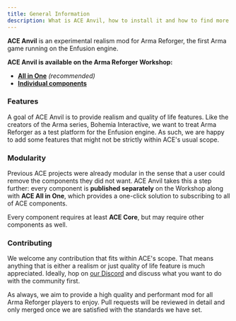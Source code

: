 ```yaml
---
title: General Information
description: What is ACE Anvil, how to install it and how to find more information about it.
---
```



**ACE Anvil** is an experimental realism mod for Arma Reforger, the first Arma game running on the Enfusion engine.

**ACE Anvil is available on the Arma Reforger Workshop:**
- <a href={config.ace.workshopUrl} target="_blank">**All in One**</a> _(recommended)_
- <a href={config.ace.workshopUrlSearch} target="_blank">**Individual components**</a>

### Features

A goal of ACE Anvil is to provide realism and quality of life features. Like the creators of the Arma series, Bohemia Interactive, we want to treat Arma Reforger as a test platform for the Enfusion engine. As such, we are happy to add some features that might not be strictly within ACE's usual scope.

### Modularity

Previous ACE projects were already modular in the sense that a user could remove the components they did not want. ACE Anvil takes this a step further: every component is **published separately** on the Workshop along with **ACE All in One**, which provides a one-click solution to subscribing to all of ACE components.

Every component requires at least **ACE Core**, but may require other components as well.

### Contributing

We welcome any contribution that fits within ACE's scope. That means anything that is either a realism or just quality of life feature is much appreciated. Ideally, hop on <a href={config.ace.discordUrl} target="_blank">our Discord</a> and discuss what you want to do with the community first.

As always, we aim to provide a high quality and performant mod for all Arma Reforger players to enjoy. Pull requests will be reviewed in detail and only merged once we are satisfied with the standards we have set.
